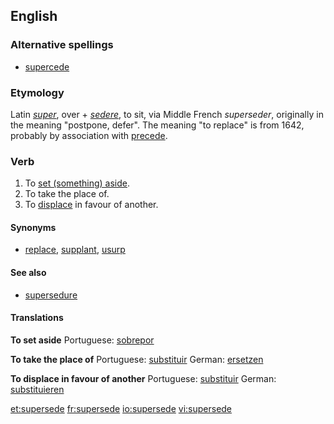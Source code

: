 ==English==

===Alternative spellings===
*[[supercede]]

===Etymology===
Latin ''[[super]]'', over + ''[[sedere]]'', to sit, via Middle French ''superseder'', originally in the meaning "postpone, defer". The meaning "to replace" is from 1642, probably by association with [[precede]].

===Verb===
{{en-verb|supersed|ing}} {{transitive}}

# To [[set aside|set (something) aside]].
# To take the place of.
# To [[displace]] in favour of another.

====Synonyms====
*[[replace]], [[supplant]], [[usurp]]

====See also====
*[[supersedure]]

====Translations====
'''To set aside'''
{{top}}
{{mid}}
Portuguese: [[sobrepor]]
{{bottom}}

'''To take the place of'''
{{top}}
{{mid}}
Portuguese: [[substituir]]
German: [[ersetzen]]
{{bottom}}

'''To displace in favour of another'''
{{top}}
{{mid}}
Portuguese: [[substituir]]
German: [[substituieren]]
{{bottom}}

[[et:supersede]]
[[fr:supersede]]
[[io:supersede]]
[[vi:supersede]]
